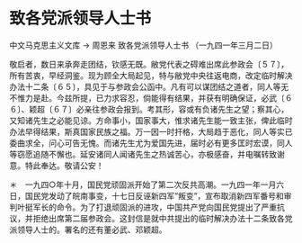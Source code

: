 # 致各党派领导人士书

中文马克思主义文库 -> 周恩来
致各党派领导人士书
（一九四一年三月二日）

敬启者，数日来承奔走团结，钦感无既。敝党代表之碍难出席此参政会〔５７〕，所有苦衷，早经洞鉴。现为顾全大局起见，特与敝党中央往返电商，改定临时解决办法十二条〔６５〕，具见于与参政会公函中。凡有可以谋团结之道者，同人等无不惟力是赴。今兹所提，已力求容忍，倘能得有结果，并获有明确保证，必武〔６６〕、颖超〔６７〕必亲往参政会报到。考其形，容或有负诸先生之望；察其心，又知诸先生之必能见谅。方命事小，国家事大，惟求诸先生能一致主张，俾此临时办法早得结果，斯真国家民族之福。万一因一时扞格，大局趋于恶化，同人等实已委曲求全，问心可告无愧。而诸先生尤为爱国先进，届时必有更多匡时宏谟，同人等窃愿追随不懈也。延安诸同人闻诸先生之热诚苦心，亦极感奋，并电嘱转致谢意。特此奉达。敬请公安！
 

＊　一九四○年十月，国民党顽固派开始了第二次反共高潮。一九四一年一月六日，国民党发动了皖南事变，十七日反诬新四军"叛变"，宣布取消新四军番号和审判叶挺军长的命令。为了打退顽固派的进攻，中国共产党向国民党提出了严重抗议，并拒绝出席第二届参政会。这封信是就中共提出的临时解决办法十二条致各党派领导人士的。署名的还有董必武、邓颖超。

